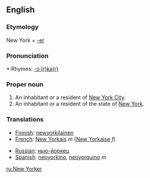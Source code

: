 ==English==

===Etymology===
New York + [[-er]]

===Pronunciation===
*:Rhymes: [[Rhymes:English:-ɔː(r)kə(r)|-ɔː(r)kə(r)]]

===Proper noun===
{{en-noun}}
# An inhabitant or a resident of [[New York City]].
# An inhabitant or a resident of the state of [[New York]].

===Translations===
{{top}}
*[[Finnish]]: [[newyorkilainen]]
*[[French]]: [[New Yorkais]] ''m'' ([[New Yorkaise]] ''f'')
{{mid}}
* [[Russian]]: [[нью-йоркец]] {{m}}
*[[Spanish]]: [[neoyorkino]], [[neoyorquino]] ''m''
{{bottom}}

[[ru:New Yorker]]